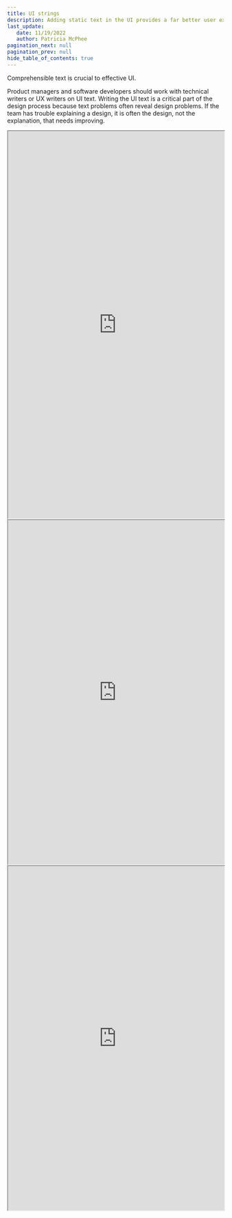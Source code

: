 ```yaml
---
title: UI strings
description: Adding static text in the UI provides a far better user experience than nothing at all. For example, a UI can get complex like the Azure portal. Having that guidance in the Azure UI helps the IT professional, in this case, work more efficiently in Azure.  
last_update: 
   date: 11/19/2022
   author: Patricia McPhee
pagination_next: null
pagination_prev: null
hide_table_of_contents: true
---
```


Comprehensible text is crucial to effective UI. 

Product managers and software developers should work with technical writers or UX writers on UI text. Writing the UI text is a critical part of the design process because text problems often reveal design problems. If the team has trouble explaining a design, it is often the design, not the explanation, that needs improving.
<br />

<iframe width="100%" height="900" src="https://www.figma.com/embed?embed_host=share&url=https%3A%2F%2Fwww.figma.com%2Ffile%2FR9H8wCBqTHUZdbmtxdsv3l%2FPatricia-McPhee's-UX-Writing-Portfolio%3Fnode-id%3D767%253A5145%26t%3DoamaxtivsiQYHXg2-1" allowfullscreen></iframe>

<iframe width="100%" height="800" src="https://www.figma.com/embed?embed_host=share&url=https%3A%2F%2Fwww.figma.com%2Ffile%2FR9H8wCBqTHUZdbmtxdsv3l%2FPatricia-McPhee's-UX-Writing-Portfolio%3Fnode-id%3D5%253A9909%26t%3DXlAImWQUfjmRexlD-1" allowfullscreen></iframe>

<iframe width="100%" height="800" src="https://www.figma.com/embed?embed_host=share&url=https%3A%2F%2Fwww.figma.com%2Ffile%2FR9H8wCBqTHUZdbmtxdsv3l%2FPatricia-McPhee's-UX-Writing-Portfolio%3Fnode-id%3D767%253A5142%26t%3DXlAImWQUfjmRexlD-1" allowfullscreen></iframe>